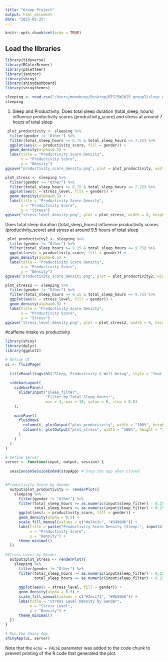 ```yaml
---
title: "Group Project"
output: html_document
date: "2025-02-25"
---
```


```r
knitr::opts_chunk$set(echo = TRUE)
```

## Load the libraries
```r
library(tidyverse)
library(RColorBrewer)
library(paletteer)
library(janitor)
library(shiny)
library(shinydashboard)
library(shinythemes)
```


```r
sleeping <- read.csv("/Users/monobuoy/Desktop/BIS15W2025_group7/sleep_cycle_productivity.csv") %>% clean_names()
sleeping
```
1. Sleep and Productivity:
Does total sleep duration (total_sleep_hours) influence productivity scores (productivity_score) and stress at around 7 hours of total sleep
```r
 plot_productivity <- sleeping %>% 
  filter(gender != "Other") %>% 
  filter(total_sleep_hours >= 6.75 & total_sleep_hours <= 7.25) %>% 
  ggplot(aes(x = productivity_score, fill = gender)) +
  geom_density(alpha=0.5) +
  labs(title = "Productivity Score Density",
       x = "Productivity Score", 
       y = "Density")
ggsave("productivity_score_density.png", plot = plot_productivity, width = 8, height = 5, dpi = 300)

plot_stress <- sleeping %>% 
  filter(gender != "Other") %>% 
  filter(total_sleep_hours >= 6.75 & total_sleep_hours <= 7.25) %>% 
  ggplot(aes(x = stress_level, fill = gender)) +
  geom_density(alpha=0.5) +
  labs(title = "Productivity Score Density",
       x = "Productivity Score", 
       y = "Stress")
ggsave("stress_level_density.png", plot = plot_stress, width = 8, height = 5, dpi = 300)
```
Does total sleep duration (total_sleep_hours) influence productivity scores (productivity_score) and stress at around 9.5 hours of total sleep
```r
 plot_productivity2 <- sleeping %>% 
  filter(gender != "Other") %>% 
  filter(total_sleep_hours >= 9.25 & total_sleep_hours <= 9.75) %>% 
  ggplot(aes(x = productivity_score, fill = gender)) +
  geom_density(alpha=0.5) +
  labs(title = "Productivity Score Density",
       x = "Productivity Score", 
       y = "Density")
ggsave("productivity_score_density.png", plot = plot_productivity2, width = 8, height = 5, dpi = 300)

plot_stress2 <- sleeping %>% 
  filter(gender != "Other") %>% 
  filter(total_sleep_hours >= 9.25 & total_sleep_hours <= 9.75) %>% 
  ggplot(aes(x = stress_level, fill = gender)) +
  geom_density(alpha=0.5) +
  labs(title = "Productivity Score Density",
       x = "Productivity Score", 
       y = "Stress")
ggsave("stress_level_density.png", plot = plot_stress2, width = 8, height = 5, dpi = 300)
```

#caffeine intake vs productivity
```r
library(shiny)
library(dplyr)
library(ggplot2)

# Define UI
ui <- fluidPage(
  
  titlePanel(tags$h1("Sleep, Productivity & Well-being", style = "font-size: 36px;")),
  
  sidebarLayout(
    sidebarPanel(
      sliderInput("sleep_filter", 
                  "Filter by Total Sleep Hours:", 
                  min = 4, max = 10, value = 6, step = 0.5)
    ),
    
    mainPanel(
      fluidRow(
        column(6, plotOutput("plot_productivity", width = "100%", height = "700px")),  # Left density plot
        column(6, plotOutput("plot_stress", width = "100%", height = "700px"))  # Right density plot
      )
    )
  )
)

# Define Server
server <- function(input, output, session) {
  
  session$onSessionEnded(stopApp) # Stop the app when closed


#Productivity Score by Gender
  output$plot_productivity <- renderPlot({
    sleeping %>% 
      filter(gender != "Other") %>% 
      filter(total_sleep_hours >= as.numeric(input$sleep_filter) - 0.25 & 
             total_sleep_hours <= as.numeric(input$sleep_filter) + 0.25) %>%  # Noise range ±0.25
      ggplot(aes(x = productivity_score, fill = gender)) +
      geom_density(alpha = 0.5) + 
      scale_fill_manual(values = c("#e74c3c", "#3498db")) +
      labs(title = paste("Productivity Score Density (Sleep:", input$sleep_filter, "±0.25 hrs)"), 
           x = "Productivity Score", 
           y = "Density") +
      theme_minimal()
  })
  
#Stress Level by Gender
  output$plot_stress <- renderPlot({
    sleeping %>% 
      filter(gender != "Other") %>% 
      filter(total_sleep_hours >= as.numeric(input$sleep_filter) - 0.25 & 
             total_sleep_hours <= as.numeric(input$sleep_filter) + 0.25) %>%  # Noise range ±0.25 
      
      ggplot(aes(x = stress_level, fill = gender)) +
      geom_density(alpha = 0.5) +  
      scale_fill_manual(values = c("#2ecc71", "#9b59b6")) +
      labs(title = "Stress Level Density by Gender", 
           x = "Stress Level", 
           y = "Density") +
      theme_minimal()
  })
}

# Run the Shiny App
shinyApp(ui, server)

```

Note that the `echo = FALSE` parameter was added to the code chunk to prevent printing of the R code that generated the plot.
